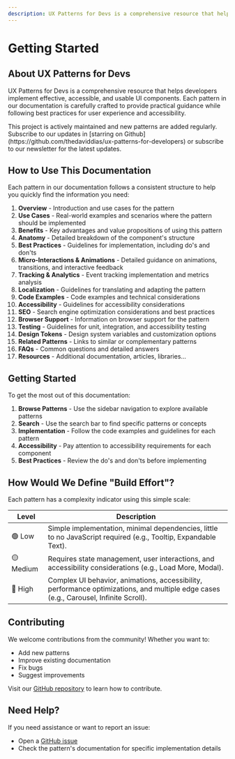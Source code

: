 ```yaml
---
description: UX Patterns for Devs is a comprehensive resource that helps developers implement effective, accessible, and usable UI components
---
```



# Getting Started

## About UX Patterns for Devs

UX Patterns for Devs is a comprehensive resource that helps developers implement effective, accessible, and usable UI components. Each pattern in our documentation is carefully crafted to provide practical guidance while following best practices for user experience and accessibility.

<Callout type="info">
  This project is actively maintained and new patterns are added regularly.
  Subscribe to our updates in [starring on Github](https://github.com/thedaviddias/ux-patterns-for-developers) or subscribe to our newsletter
  for the latest updates.
</Callout>

## How to Use This Documentation

Each pattern in our documentation follows a consistent structure to help you quickly find the information you need:

1. **Overview** - Introduction and use cases for the pattern
2. **Use Cases** - Real-world examples and scenarios where the pattern should be implemented
3. **Benefits** - Key advantages and value propositions of using this pattern
4. **Anatomy** - Detailed breakdown of the component's structure
5. **Best Practices** - Guidelines for implementation, including do's and don'ts
6. **Micro-Interactions & Animations** - Detailed guidance on animations, transitions, and interactive feedback
7. **Tracking & Analytics** - Event tracking implementation and metrics analysis
8. **Localization** - Guidelines for translating and adapting the pattern
9. **Code Examples** - Code examples and technical considerations
10. **Accessibility** - Guidelines for accessibility considerations
11. **SEO** - Search engine optimization considerations and best practices
12. **Browser Support** - Information on browser support for the pattern
13. **Testing** - Guidelines for unit, integration, and accessibility testing
14. **Design Tokens** - Design system variables and customization options
15. **Related Patterns** - Links to similar or complementary patterns
16. **FAQs** - Common questions and detailed answers
17. **Resources** - Additional documentation, articles, libraries...

## Getting Started

To get the most out of this documentation:

1. **Browse Patterns** - Use the sidebar navigation to explore available patterns
2. **Search** - Use the search bar to find specific patterns or concepts
3. **Implementation** - Follow the code examples and guidelines for each pattern
4. **Accessibility** - Pay attention to accessibility requirements for each component
5. **Best Practices** - Review the do's and don'ts before implementing

## How Would We Define "Build Effort"?

Each pattern has a complexity indicator using this simple scale:

| Level     | Description                                                                                                                           |
| --------- | ------------------------------------------------------------------------------------------------------------------------------------- |
| 🟢 Low    | Simple implementation, minimal dependencies, little to no JavaScript required (e.g., Tooltip, Expandable Text).                       |
| 🟡 Medium | Requires state management, user interactions, and accessibility considerations (e.g., Load More, Modal).                              |
| 🔴 High   | Complex UI behavior, animations, accessibility, performance optimizations, and multiple edge cases (e.g., Carousel, Infinite Scroll). |

## Contributing

We welcome contributions from the community! Whether you want to:

- Add new patterns
- Improve existing documentation
- Fix bugs
- Suggest improvements

Visit our [GitHub repository](https://github.com/thedaviddias/ux-patterns-for-developers/blob/main/.github/CONTRIBUTING.md) to learn how to contribute.

## Need Help?

If you need assistance or want to report an issue:

- Open a [GitHub issue](https://github.com/thedaviddias/ux-patterns-for-developers/issues/new/choose)
- Check the pattern's documentation for specific implementation details

